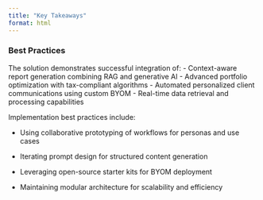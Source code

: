 ```yaml
---
title: "Key Takeaways"
format: html
---
```


### Best Practices
The solution demonstrates successful integration of:
- Context-aware report generation combining RAG and generative AI
- Advanced portfolio optimization with tax-compliant algorithms
- Automated personalized client communications using custom BYOM
- Real-time data retrieval and processing capabilities

Implementation best practices include:

- Using collaborative prototyping of workflows for personas and use cases

- Iterating prompt design for structured content generation

- Leveraging open-source starter kits for BYOM deployment

- Maintaining modular architecture for scalability and efficiency

